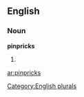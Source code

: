
==English==

===Noun===
'''pinpricks'''

# {{plural of|[[pinprick]]}}

[[Category:English plurals]]

[[ar:pinpricks]]